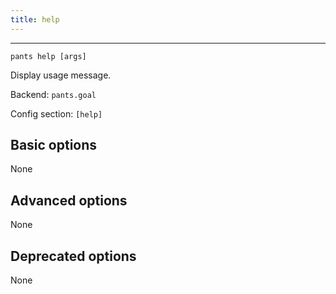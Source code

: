 ```yaml
---
title: help
---
```



---

```
pants help [args]
```

Display usage message.

Backend: <span className="color--primary">`pants.goal`</span>

Config section: <span className="color--primary">`[help]`</span>

<span className={styles.options}>

## Basic options

None

## Advanced options

None

## Deprecated options

None

</span>
